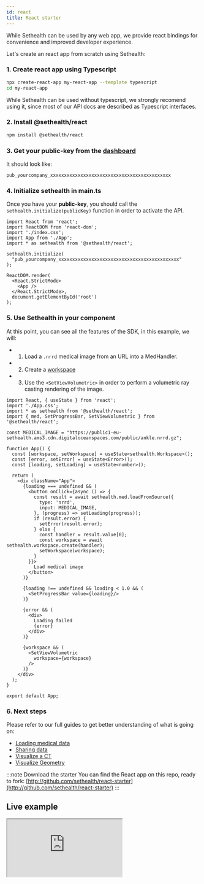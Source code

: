 ```yaml
---
id: react
title: React starter
---
```


While Sethealth can be used by any web app, we provide react bindings for convenience and improved developer experience.

Let's create an react app from scratch using Sethealth:

### 1. Create react app using Typescript

```bash
npx create-react-app my-react-app --template typescript
cd my-react-app
```

While Sethealth can be used without typescript, we strongly recomend using it, since most of our API docs are described
as Typescript interfaces.

### 2. Install **@sethealth/react**

```bash
npm install @sethealth/react
```

### 3. Get your **public-key** from the [dashboard](https://dashboard.set.health)

It should look like:

```
pub_yourcompany_xxxxxxxxxxxxxxxxxxxxxxxxxxxxxxxxxxxxxxxxxxxx
```

### 4. Initialize **sethealth** in main.ts

Once you have your **public-key**, you should call the `sethealth.initialize(publicKey)` function in order to activate the API.

```tsx title="/src/index.ts" {7-13}
import React from 'react';
import ReactDOM from 'react-dom';
import './index.css';
import App from './App';
import * as sethealth from '@sethealth/react';

sethealth.initialize(
  "pub_yourcompany_xxxxxxxxxxxxxxxxxxxxxxxxxxxxxxxxxxxxxxxxxxxx"
);

ReactDOM.render(
  <React.StrictMode>
    <App />
  </React.StrictMode>,
  document.getElementById('root')
);
```

### 5. Use Sethealth in your component

At this point, you can see all the features of the SDK, in this example, we will:
- 1. Load a `.nrrd` medical image from an URL into a MedHandler.
- 2. Create a [workspace](../)
- 3. Use the `<SetViewVolumetric>` in order to perform a volumetric ray casting rendering of the image.

```tsx title="/src/App.tsx" {3-4,17-20,24-26,34,45-47}
import React, { useState } from 'react';
import './App.css';
import * as sethealth from '@sethealth/react';
import { med, SetProgressBar, SetViewVolumetric } from '@sethealth/react';

const MEDICAL_IMAGE = "https://public1-eu-sethealth.ams3.cdn.digitaloceanspaces.com/public/ankle.nrrd.gz";

function App() {
  const [workspace, setWorkspace] = useState<sethealth.Workspace>();
  const [error, setError] = useState<Error>();
  const [loading, setLoading] = useState<number>();

  return (
    <div className="App">
      {loading === undefined && (
        <button onClick={async () => {
          const result = await sethealth.med.loadFromSource({
            type: 'nrrd',
            input: MEDICAL_IMAGE,
          }, (progress) => setLoading(progress));
          if (result.error) {
            setError(result.error);
          } else {
            const handler = result.value[0];
            const workspace = await sethealth.workspace.create(handler);
            setWorkspace(workspace);
          }
        }}>
          Load medical image
        </button>
      )}

      {loading !== undefined && loading < 1.0 && (
        <SetProgressBar value={loading}/>
      )}

      {error && (
        <div>
          Loading failed
          {error}
        </div>
      )}

      {workspace && (
        <SetViewVolumetric
          workspace={workspace}
        />
      )}
    </div>
  );
}

export default App;
```

### 6. Next steps

Please refer to our full guides to get better understanding of what is going on:

- [Loading medical data](../guides/loading-medical-data)
- [Sharing data](../guides/sharing-data)
- [Visualize a CT](../guides/visualize-tomography)
- [Visualize Geometry](../guides/visualize-geometry)


:::note Download the starter
You can find the React app on this repo, ready to fork:
[http://github.com/sethealth/react-starter](http://github.com/sethealth/react-starter)
:::


## Live example

<iframe
  src="https://codesandbox.io/embed/rough-worker-qkrbw?fontsize=14&hidenavigation=1&theme=dark&view=preview"
  style={{
    width:' 100%',
    height: '500px',
    border: 0,
    borderRadius: '4px',
    overflow: 'hidden'
  }}
  loading="lazy"
  allow="accelerometer; ambient-light-sensor; camera; encrypted-media; geolocation; gyroscope; hid; microphone; midi; payment; usb; vr; xr-spatial-tracking"
  sandbox="allow-forms allow-modals allow-popups allow-presentation allow-same-origin allow-scripts"
/>
